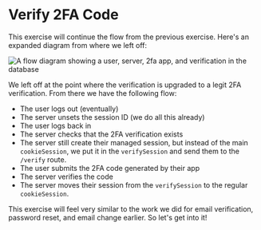 # Verify 2FA Code

This exercise will continue the flow from the previous exercise. Here's an
expanded diagram from where we left off:

![A flow diagram showing a user, server, 2fa app, and verification in the database](https://github-production-user-asset-6210df.s3.amazonaws.com/1500684/269064138-46113897-9016-4c97-bc40-5a957003b8ea.png)

We left off at the point where the verification is upgraded to a legit 2FA
verification. From there we have the following flow:

- The user logs out (eventually)
- The server unsets the session ID (we do all this already)
- The user logs back in
- The server checks that the 2FA verification exists
- The server still create their managed session, but instead of the main
  `cookieSession`, we put it in the `verifySession` and send them to the
  `/verify` route.
- The user submits the 2FA code generated by their app
- The server verifies the code
- The server moves their session from the `verifySession` to the
  regular `cookieSession`.

This exercise will feel very similar to the work we did for email verification,
password reset, and email change earlier. So let's get into it!
